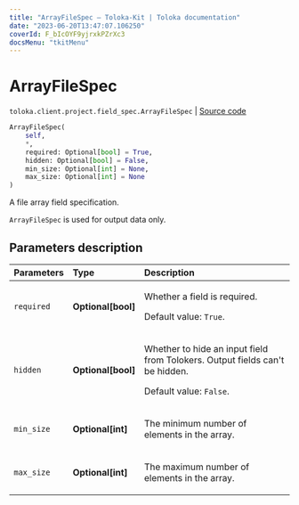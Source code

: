 ```yaml
---
title: "ArrayFileSpec — Toloka-Kit | Toloka documentation"
date: "2023-06-20T13:47:07.106250"
coverId: F_bIcOYF9yjrxkPZrXc3
docsMenu: "tkitMenu"
---
```


# ArrayFileSpec

`toloka.client.project.field_spec.ArrayFileSpec` | [Source code](https://github.com/Toloka/toloka-kit/blob/v1.2.0/src/client/project/field_spec.py#L203)

```python
ArrayFileSpec(
    self,
    *,
    required: Optional[bool] = True,
    hidden: Optional[bool] = False,
    min_size: Optional[int] = None,
    max_size: Optional[int] = None
)
```

A file array field specification.

`ArrayFileSpec` is used for output data only.

## Parameters description

| Parameters | Type | Description |
| :----------| :----| :-----------|
`required`|**Optional\[bool\]**|<p>Whether a field is required. </p><p>Default value: `True`.</p>
`hidden`|**Optional\[bool\]**|<p>Whether to hide an input field from Tolokers. Output fields can't be hidden. </p><p>Default value: `False`.</p>
`min_size`|**Optional\[int\]**|<p>The minimum number of elements in the array.</p>
`max_size`|**Optional\[int\]**|<p>The maximum number of elements in the array.</p>